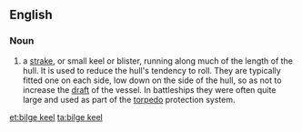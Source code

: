 <!-- image link not working? [[Image:bilgekeel.jpg|right|thumb|A bilge keel.]] -->
==English==

===Noun===
{{en-noun|head=[[bilge]] [[keel]]|s}}

# {{context|nautical|lang=en}} a [[strake]], or small keel or blister, running along much of the length of the hull. It is used to reduce the hull's tendency to roll. They are typically fitted one on each side, low down on the side of the hull, so as not to increase the [[draft]] of the vessel. In battleships they were often quite large and used as part of the [[torpedo]] protection system.

[[et:bilge keel]]
[[ta:bilge keel]]